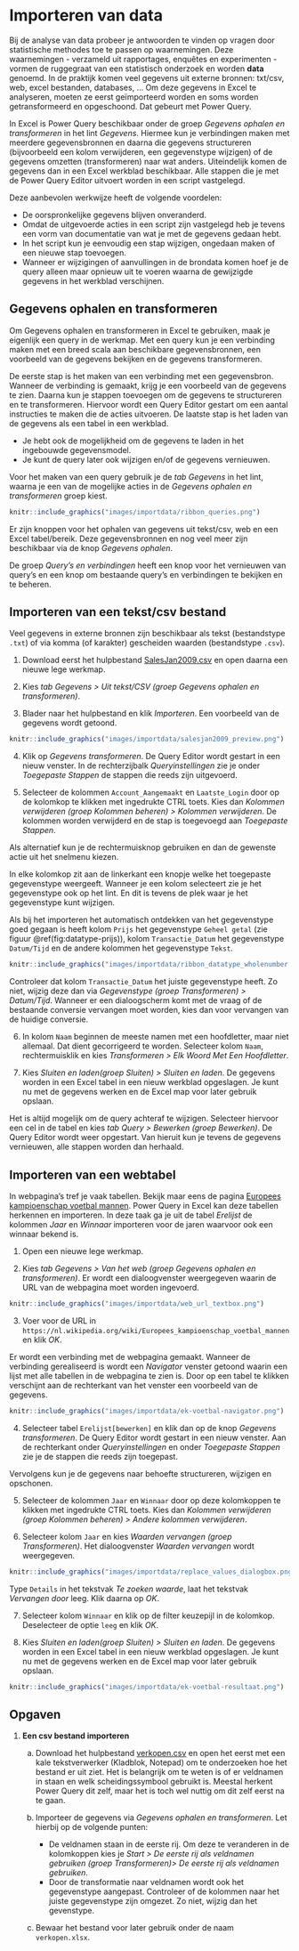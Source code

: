 # Importeren van data {#importdata}

:::{.chapterintro}
Bij de analyse van data probeer je antwoorden te vinden op vragen door statistische methodes toe te passen op waarnemingen. Deze waarnemingen - verzameld uit rapportages, enquêtes en experimenten - vormen de ruggegraat van een statistisch onderzoek en worden **data** genoemd. In de praktijk komen veel gegevens uit externe bronnen: txt/csv, web, excel bestanden, databases, ... Om deze gegevens in Excel te analyseren, moeten ze eerst geïmporteerd worden en soms worden getransformeerd en opgeschoond. Dat gebeurt met Power Query.
:::

In Excel is Power Query beschikbaar onder de groep *Gegevens ophalen en transformeren* in het lint *Gegevens*. Hiermee kun je verbindingen maken met meerdere gegevensbronnen en daarna die gegevens structureren (bijvoorbeeld een kolom verwijderen, een gegevenstype wijzigen) of de gegevens omzetten (transformeren) naar wat anders. Uiteindelijk komen de gegevens dan in een Excel werkblad beschikbaar. Alle stappen die je met de Power Query Editor uitvoert worden in een script vastgelegd.

Deze aanbevolen werkwijze heeft de volgende voordelen:

+ De oorspronkelijke gegevens blijven onveranderd.
+ Omdat de uitgevoerde acties in een script zijn vastgelegd heb je tevens een vorm van documentatie van wat je met de gegevens gedaan hebt.
+ In het script kun je eenvoudig een stap wijzigen, ongedaan maken of een nieuwe stap toevoegen.
+ Wanneer er wijzigingen of aanvullingen in de brondata komen hoef je de query alleen maar opnieuw uit te voeren waarna de gewijzigde gegevens in het werkblad verschijnen.

## Gegevens ophalen en transformeren {#import-lint}

Om Gegevens ophalen en transformeren in Excel te gebruiken, maak je eigenlijk een query in de werkmap. Met een query kun je een verbinding maken met een breed scala aan beschikbare gegevensbronnen, een voorbeeld van de gegevens bekijken en de gegevens transformeren.

De eerste stap is het maken van een verbinding met een gegevensbron. Wanneer de verbinding is gemaakt, krijg je een voorbeeld van de gegevens te zien. Daarna kun je stappen toevoegen om de gegevens te structureren en te transformeren. Hiervoor wordt een Query Editor gestart om een aantal instructies te maken die de acties uitvoeren. De laatste stap is het laden van de gegevens als een tabel in een werkblad.

::: {.tip}
+ Je hebt ook de mogelijkheid om de gegevens te laden in het ingebouwde gegevensmodel.
+ Je kunt de query later ook wijzigen en/of de gegevens vernieuwen.
:::

Voor het maken van een query gebruik je de *tab Gegevens* in het lint, waarna je een van de mogelijke acties in de *Gegevens ophalen en transformeren* groep kiest.

```r
knitr::include_graphics("images/importdata/ribbon_queries.png")
```

Er zijn knoppen voor het ophalen van gegevens uit tekst/csv, web en een Excel tabel/bereik. Deze gegevensbronnen en nog veel meer zijn beschikbaar via de knop *Gegevens ophalen*.

De groep *Query's en verbindingen* heeft een knop voor het vernieuwen van query's en een knop om bestaande query's en verbindingen te bekijken en te beheren.

## Importeren van een tekst/csv bestand {#import-csv}

Veel gegevens in externe bronnen zijn beschikbaar als tekst (bestandstype `.txt`) of via komma (of karakter) gescheiden waarden (bestandstype `.csv`).

1. Download eerst het hulpbestand [SalesJan2009.csv](data/SalesJan2009.csv) en open daarna een nieuwe lege werkmap.

2. Kies *tab Gegevens > Uit tekst/CSV (groep Gegevens ophalen en transformeren)*.

3. Blader naar het hulpbestand en klik *Importeren*.
Een voorbeeld van de gegevens wordt getoond.

```r
knitr::include_graphics("images/importdata/salesjan2009_preview.png")
```

4. Klik op *Gegevens transformeren*.
De Query Editor wordt gestart in een nieuw venster. In de rechterzijbalk *Queryinstellingen* zie je onder *Toegepaste Stappen* de stappen die reeds zijn uitgevoerd.

5. Selecteer de kolommen `Account_Aangemaakt` en `Laatste_Login` door op de kolomkop te klikken met ingedrukte CTRL toets. Kies dan *Kolommen verwijderen (groep Kolommen beheren) > Kolommen verwijderen*. De kolommen worden verwijderd en de stap is toegevoegd aan *Toegepaste Stappen*.

::: {.tip}
Als alternatief kun je de rechtermuisknop gebruiken en dan de gewenste actie uit het snelmenu kiezen.
:::

In elke kolomkop zit aan de linkerkant een knopje welke het toegepaste gegevenstype weergeeft. Wanneer je een kolom selecteert zie je het gegevenstype ook op het lint. En dit is tevens de plek waar je het gegevenstype kunt wijzigen.

Als bij het importeren het automatisch ontdekken van het gegevenstype goed gegaan is heeft kolom `Prijs` het gegevenstype `Geheel getal` (zie figuur \@ref(fig:datatype-prijs)), kolom `Transactie_Datum` het gegevenstype `Datum/Tijd` en de andere kolommen het gegevenstype `Tekst`.

```r
knitr::include_graphics("images/importdata/ribbon_datatype_wholenumber.png")
```

::: {.important}
Controleer dat kolom `Transactie_Datum` het juiste gegevenstype heeft. Zo niet, wijzig deze dan via *Gegevenstype (groep Transformeren) > Datum/Tijd*. Wanneer er een dialoogscherm komt met de vraag of de bestaande conversie vervangen moet worden, kies dan voor vervangen van de huidige conversie.
:::

6. In kolom `Naam` beginnen de meeste namen met een hoofdletter, maar niet allemaal. Dat dient gecorrigeerd te worden. Selecteer kolom `Naam`, rechtermuisklik en kies *Transformeren > Elk Woord Met Een Hoofdletter*.

7. Kies *Sluiten en laden(groep Sluiten) > Sluiten en laden*.
De gegevens worden in een Excel tabel in een nieuw werkblad opgeslagen. Je kunt nu met de gegevens werken en de Excel map voor later gebruik opslaan.

::: {.tip}
Het is altijd mogelijk om de query achteraf te wijzigen. Selecteer hiervoor een cel in de tabel en kies *tab Query > Bewerken (groep Bewerken)*. De Query Editor wordt weer opgestart. Van hieruit kun je tevens de gegevens vernieuwen, alle stappen worden dan herhaald.
:::

## Importeren van een webtabel {#import-web}

In webpagina's tref je vaak tabellen. Bekijk maar eens de pagina [Europees kampioenschap voetbal mannen](https://nl.wikipedia.org/wiki/Europees_kampioenschap_voetbal_mannen). Power Query in Excel kan deze tabellen herkennen en importeren. In deze taak ga je uit de tabel *Erelijst* de kolommen *Jaar* en *Winnaar* importeren voor de jaren waarvoor ook een winnaar bekend is.

1. Open een nieuwe lege werkmap.

2. Kies *tab Gegevens > Van het web (groep Gegevens ophalen en transformeren)*. Er wordt een dialoogvenster weergegeven waarin de URL van de webpagina moet worden ingevoerd.

```r
knitr::include_graphics("images/importdata/web_url_textbox.png")
```

3. Voer voor de URL in `https://nl.wikipedia.org/wiki/Europees_kampioenschap_voetbal_mannen` en klik *OK*.

Er wordt een verbinding met de webpagina gemaakt.
Wanneer de verbinding gerealiseerd is wordt een *Navigator* venster getoond waarin een lijst met alle tabellen in de webpagina te zien is. Door op een tabel te klikken verschijnt aan de rechterkant van het venster een voorbeeld van de gegevens.

```r
knitr::include_graphics("images/importdata/ek-voetbal-navigator.png")
```

4. Selecteer tabel `Erelijst[bewerken]` en klik dan op de knop *Gegevens transformeren*.
De Query Editor wordt gestart in een nieuw venster. Aan de rechterkant onder *Queryinstellingen* en onder *Toegepaste Stappen* zie je de stappen die reeds zijn toegepast.

Vervolgens kun je de gegevens naar behoefte structureren, wijzigen en opschonen.

5. Selecteer de kolommen `Jaar` en `Winnaar` door op deze kolomkoppen te klikken met ingedrukte CTRL toets. Kies dan *Kolommen verwijderen (groep Kolommen beheren) > Andere kolommen verwijderen*.

6. Selecteer kolom `Jaar` en kies *Waarden vervangen (groep Transformeren)*. Het dialoogvenster *Waarden vervangen* wordt weergegeven.

```r
knitr::include_graphics("images/importdata/replace_values_dialogbox.png")
```

Type `Details` in het tekstvak *Te zoeken waarde*, laat het tekstvak *Vervangen door* leeg. Klik daarna op *OK*.

7. Selecteer kolom `Winnaar` en klik op de filter keuzepijl in de kolomkop. Deselecteer de optie `leeg` en klik *OK*.

8. Kies *Sluiten en laden(groep Sluiten) > Sluiten en laden*.
De gegevens worden in een Excel tabel in een nieuw werkblad opgeslagen. Je kunt nu met de gegevens werken en de Excel map voor later gebruik opslaan.

```r
knitr::include_graphics("images/importdata/ek-voetbal-resultaat.png")
```

## Opgaven {#opg-importdata}

::: {.sectionexercise}
1. **Een csv bestand importeren**

    a. Download het hulpbestand [verkopen.csv](data/verkopen.csv) en open het eerst met een kale tekstverwerker (Kladblok, Notepad) om te onderzoeken hoe het bestand er uit ziet. Het is belangrijk om te weten is of er veldnamen in staan en welk scheidingssymbool gebruikt is. Meestal herkent Power Query dit zelf, maar het is toch wel nuttig om dit zelf eerst na te gaan.

    b. Importeer de gegevens via *Gegevens ophalen en transformeren*. Let hierbij op de volgende punten:
    
       + De veldnamen staan in de eerste rij. Om deze te veranderen in de kolomkoppen kies je *Start > De eerste rij als veldnamen gebruiken (groep Transformeren)> De eerste rij als veldnamen gebruiken*.
       + Door de transformatie naar veldnamen wordt ook het gegevenstype aangepast. Controleer of de kolommen naar het juiste gegevenstype zijn omgezet. Zo niet, wijzig dan het gevenstype.

    c. Bewaar het bestand voor later gebruik onder de naam `verkopen.xlsx`.
:::
